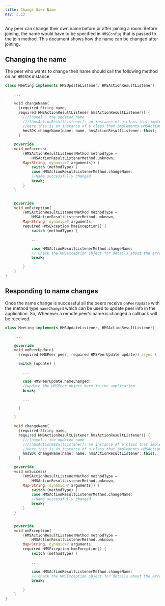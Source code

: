 ---
title: Change User Name
nav: 3.13
---

Any peer can change their own name before or after joining a room. Before joining, the name would have to be specified in `HMSConfig` that is passed to the join method. This document shows how the name can be changed after joining.

## Changing the name

The peer who wants to change their name should call the following method on an `HMSSDK` instance.

```dart
class Meeting implements HMSUpdateListener, HMSActionResultListener{

    ...

    void changeName(
      {required String name,
      required HMSActionResultListener hmsActionResultListener}) {
        ///[name] : the updated name
        ///[hmsActionResultListener]: an instance of a class that implements HMSActionResultListener
        //Here this is an instance of a class that implements HMSActionResultListener i.e. Meeting
        hmsSDK.changeName(name: name, hmsActionResultListener: this);
      }

    @override
    void onSuccess(
        {HMSActionResultListenerMethod methodType =
            HMSActionResultListenerMethod.unknown,
        Map<String, dynamic>? arguments}) {
            switch (methodType) {
            case HMSActionResultListenerMethod.changeName:
            //Name successfully changed
            break;  
        }        
    }


    @override
    void onException(
        {HMSActionResultListenerMethod methodType =
            HMSActionResultListenerMethod.unknown,
        Map<String, dynamic>? arguments,
        required HMSException hmsException}) {
            switch (methodType) {

            ...

            case HMSActionResultListenerMethod.changeName:
            // Check the HMSException object for details about the error
            break;

        }
    }
}
```

## Responding to name changes

Once the name change is successful all the peers receive `onPeerUpdate` with the method type `nameChanged` which can be used to update peer info in the application.
So, Whenever a remote peer's name is changed a callback will be received.

```dart 
class Meeting implements HMSUpdateListener, HMSActionResultListener{

    ...

    @override
    void onPeerUpdate(
      {required HMSPeer peer, required HMSPeerUpdate update}) async {

      switch (update) {

        ...

        case HMSPeerUpdate.nameChanged:
        //update the HMSPeer object here in the application
        break;

        ...

      }

    }

    void changeName(
      {required String name,
      required HMSActionResultListener hmsActionResultListener}) {
        ///[name] : the updated name
        ///[hmsActionResultListener]: an instance of a class that implements HMSActionResultListener
        //Here this is an instance of a class that implements HMSActionResultListener i.e. Meeting
        hmsSDK.changeName(name: name, hmsActionResultListener: this);
      }

    @override
    void onSuccess(
        {HMSActionResultListenerMethod methodType =
            HMSActionResultListenerMethod.unknown,
        Map<String, dynamic>? arguments}) {
            switch (methodType) {
            case HMSActionResultListenerMethod.changeName:
            //Name successfully changed
            break;  
        }        
    }


    @override
    void onException(
        {HMSActionResultListenerMethod methodType =
            HMSActionResultListenerMethod.unknown,
        Map<String, dynamic>? arguments,
        required HMSException hmsException}) {
            switch (methodType) {

            ...
            
            case HMSActionResultListenerMethod.changeName:
            // Check the HMSException object for details about the error
            break;

        }
    }
}
```
